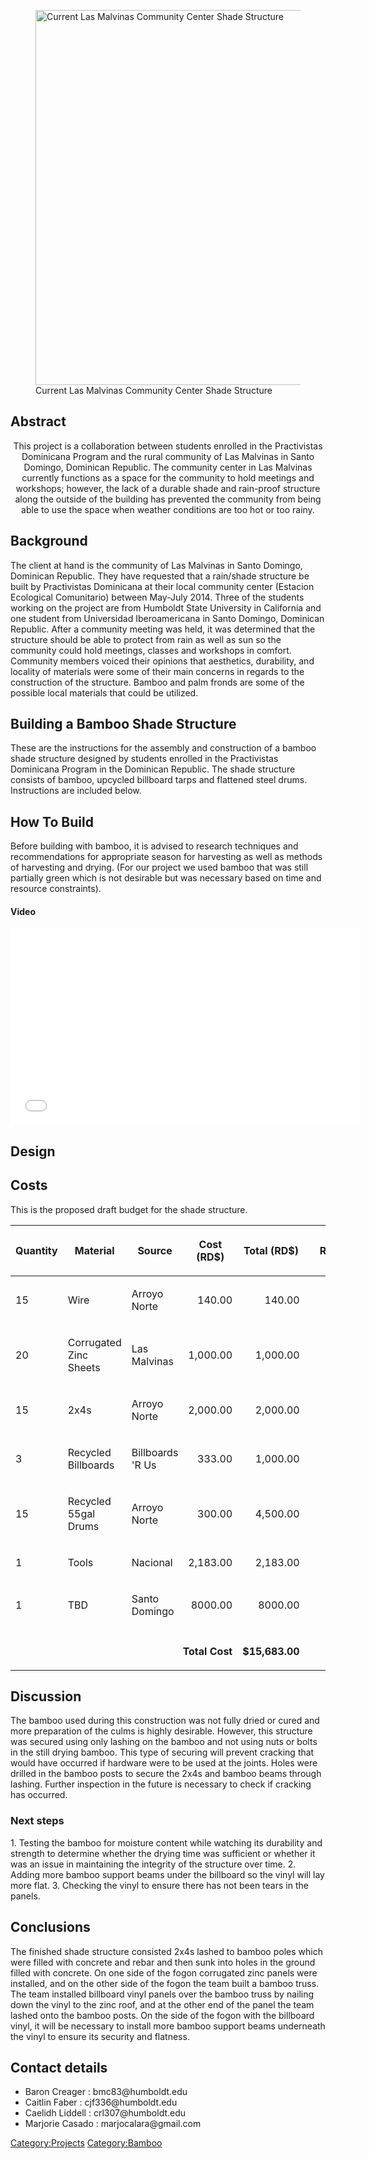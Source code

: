 [[Image:Las Malvinas current shade.jpg|thumb|right|600px|Current Las Malvinas Community Center Shade Structure]]


==Abstract==
<center> This project is a collaboration between students enrolled in the Practivistas Dominicana Program and the rural community of Las Malvinas in Santo Domingo, Dominican Republic. The community center in Las Malvinas currently functions as a space for the community to hold meetings and workshops; however, the lack of a durable shade and rain-proof structure along the outside of the building has prevented the community from being able to use the space when weather conditions are too hot or too rainy. </center>

==Background==

The client at hand is the community of Las Malvinas in Santo Domingo, Dominican Republic. They have requested that a rain/shade structure be built by Practivistas Dominicana at their local community center (Estacion Ecological Comunitario) between May-July 2014. Three of the students working on the project are from Humboldt State University in California and one student from Universidad Iberoamericana in Santo Domingo, Dominican Republic. After a community meeting was held, it was determined that the structure should be able to protect from rain as well as sun so the community could hold meetings, classes and workshops in comfort. Community members voiced their opinions that aesthetics, durability, and locality of materials were some of their main concerns in regards to the construction of the structure. Bamboo and palm fronds are some of the possible local materials that could be utilized.

== Building a Bamboo Shade Structure ==

These are the instructions for the assembly and construction of a bamboo shade structure designed by students enrolled in the Practivistas Dominicana Program in the Dominican Republic. The shade structure consists of bamboo, upcycled billboard tarps and flattened steel drums. Instructions are included below.

== How To Build ==

Before building with bamboo, it is advised to research techniques and recommendations for appropriate season for harvesting as well as methods of harvesting and drying. (For our project we used bamboo that was still partially green which is not desirable but was necessary based on time and resource constraints). 

{{How to
|title=Build a Bamboo Shade Structure 
|size= 180
|Image:LM demolition.jpg|Demolition
|1|Removing the previous damaged shade structure 
|Image:Harvested LM bamboo.jpg|Harvest Bamboo 
|2 |When harvesting bamboo, select poles that appear darker green to gray in color, and around 3-5 years of age. Cut just above the culm closest to the ground with a machete, and gently set bamboo on the ground to divide into desirable sizes. 
|Image:Bamboo concrete.jpeg |Bamboo, Concrete, & Rebar 
|3| After taking proper measurements for the location of your desired shade structure, cut bamboo to appropriate lengths. Make a concrete mixture to secure the poles into the ground surrounding the perimeter of the existing structure. Insert rebar into the center of the bottom culm and ensure that the concrete is inside the entire bottom culm. 
|Image:Bamboo Concrete and Rebar.jpeg | Secure bamboo with steel clamps
|4|When concrete is in the entire bottom culm, fasten steel clamps around the diameter of the bamboo and leave to dry (may take several days).
|Image:Bamboo holes.jpeg| Digging Holes 
|5|Dig holes that are wide enough and deep enough so that the bamboo poles will sit securely in the ground.
|Image:Bamboo secured.jpeg | Fill holes with concrete
|6|Fill holes with concrete and leave to dry for several days without disturbing the posts. (You may need to add supports on the side of the beams to prevent tilting). 
|Image:LM shade posts up.jpg|All posts are up
|7|Once all the supporting posts are up and cemented into place, they are allowed to dry for several days before beginning construction.
|Image:Bamboo U Shape.jpeg|Bamboo Beams Installation
|8|The tops of the bamboo columns are cut into a wide 'U' shape so that the bamboo beams cam be put into place. 
|Image:Bamboo Beams Installation.jpeg|Setting bamboo beams in place
|9|Set the beams in place and drill holes in the bamboo to secure with wire (we also used 2x4 beams because we needed install corrugated zinc metal sheets on the roof). 
|Image:Bamboo frame 2x4.jpeg|Bamboo 2x4 Frame 
|10|Installing the 2x4 beams in preparation for the zinc roof.
|Image:Bamboo zinc.jpeg |
|11|Lay down the zinc panels and secure with roofing nails. 
|Image:Bamboo truss.jpeg| Bamboo Truss
|12|On the other side of the structure, we built a truss. The bottom bamboo pole has been cut to lock in with the pole on top. Wire was used to secure the poles together. 
|Image:Bamboo truss 2x4.JPG|Bamboo 2x4 truss
|13|Truss is attached to a 2x4 beam in the center.
|Image:Billboard measuring.jpeg|Billboard
|14|Measuring billboard, rolling and stapling across a 2x4 beam to attach to existing zinc roof and bamboo posts.
|Image:Attaching billboard.jpeg|Attaching billboard
|15|Billboard is attached to a 2x4 beam using a staple gun and then the beam is nailed into the zinc roof.
|Image:Billboard glue.jpeg|Attaching billboard panels with glue
|16|Billboard is attached to another panel using vinyl glue. 
|Image:Bamboo finished project.jpeg|Bamboo Finished Project
|17| The finished project!
}}

==== Video====

<object width="560" height="315"><param name="movie" value="//www.youtube.com/v/pGNvQb18C_0?hl=en_US&amp;version=3"></param><param name="allowFullScreen" value="true"></param><param name="allowscriptaccess" value="always"></param><embed src="//www.youtube.com/v/pGNvQb18C_0?hl=en_US&amp;version=3" type="application/x-shockwave-flash" width="560" height="315" allowscriptaccess="always" allowfullscreen="true"></embed></object>

== Design ==

{{gallery
|width=220
|height=135
|lines=2
|Image:LV Shade design 3.jpg|Fig 1: Shade design angle 1
|Image:LV Shade Design.jpg|Fig 1a: Shade design angle 2
|Image:LV Shade2.jpg|Fig 1b: Shade design angle 3
}}

== Costs ==
This is the proposed draft budget for the shade structure.

{| class="wikitable sortable"
! Quantity !! Material !! Source !! Cost (RD$) !! Total (RD$)
|  || Rope || Las Malvinas 
|align="right"| 400.00
|align="right"| 400.00 
|- 
| 15 || Wire || Arroyo Norte 
|align="right"| 140.00
|align="right"| 140.00
|-
|20  || Corrugated Zinc Sheets || Las Malvinas 
|align="right"| 1,000.00 
|align="right"| 1,000.00 
|- 
| 15 || 2x4s || Arroyo Norte 
|align="right"| 2,000.00
|align="right"| 2,000.00
|-
| 3 || Recycled Billboards || Billboards 'R Us
|align="right"| 333.00 
|align="right"| 1,000.00 
|- 
| 15 || Recycled 55gal Drums || Arroyo Norte 
|align="right"| 300.00
|align="right"| 4,500.00
|-
| 1 || Tools || Nacional 
|align="right"| 2,183.00 
|align="right"| 2,183.00 
|-  
| 1 || TBD|| Santo Domingo
|align="right"| 8000.00 
|align="right"| 8000.00
|- 
|-class="sortbottom"
|colspan="4" align="right" | '''Total Cost''' 
|align="right"| '''$15,683.00''' 
|}

== Discussion ==

The bamboo used during this construction was not fully dried or cured and more preparation of the culms is highly desirable. However, this structure was secured using only lashing on the bamboo and not using nuts or bolts in the still drying bamboo. This type of securing will prevent cracking that would have occurred if hardware were to be used at the joints. Holes were drilled in the bamboo posts to secure the 2x4s and bamboo beams through lashing. Further inspection in the future is necessary to check if cracking has occurred. 

=== Next steps ===

1. Testing the bamboo for moisture content while watching its durability and strength to determine whether the drying time was sufficient or whether it was an issue in maintaining the integrity of the structure over time.
2. Adding more bamboo support beams under the billboard so the vinyl will lay more flat. 
3. Checking the vinyl to ensure there has not been tears in the panels.

== Conclusions ==

The finished shade structure consisted 2x4s lashed to bamboo poles which were filled with concrete and rebar and then sunk into holes in the ground filled with concrete. On one side of the fogon corrugated zinc panels were installed, and on the other side of the fogon the team built a bamboo truss. The team installed billboard vinyl panels over the bamboo truss by nailing down the vinyl to the zinc roof, and at the other end of the panel the team lashed onto the bamboo posts. On the side of the fogon with the billboard vinyl, it will be necessary to install more bamboo support beams underneath the vinyl to ensure its security and flatness.

== Contact details ==
* Baron Creager : bmc83@humboldt.edu
* Caitlin Faber : cjf336@humboldt.edu
* Caelidh Liddell : crl307@humboldt.edu
* Marjorie Casado : marjocalara@gmail.com 

[[Category:Projects]]
[[Category:Bamboo]]